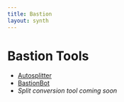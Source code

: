```yaml
---
title: Bastion
layout: synth
---
```


# Bastion Tools

* [Autosplitter](https://github.com/synthian/LiveSplit.Bastion)
* [BastionBot](https://github.com/synthian/bastionbot)
* *Split conversion tool coming soon*
